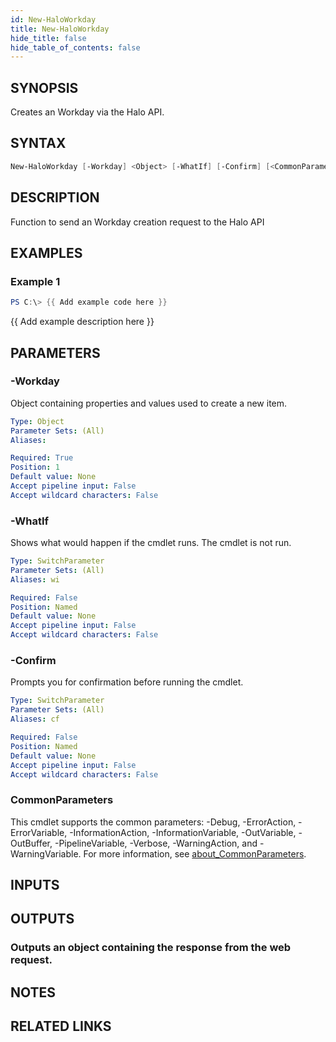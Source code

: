 ```yaml
---
id: New-HaloWorkday
title: New-HaloWorkday
hide_title: false
hide_table_of_contents: false
---
```


## SYNOPSIS

Creates an Workday via the Halo API.

## SYNTAX

```powershell
New-HaloWorkday [-Workday] <Object> [-WhatIf] [-Confirm] [<CommonParameters>]
```

## DESCRIPTION

Function to send an Workday creation request to the Halo API

## EXAMPLES

### Example 1

```powershell
PS C:\> {{ Add example code here }}
```

{{ Add example description here }}

## PARAMETERS

### -Workday

Object containing properties and values used to create a new item.

```yaml
Type: Object
Parameter Sets: (All)
Aliases:

Required: True
Position: 1
Default value: None
Accept pipeline input: False
Accept wildcard characters: False
```

### -WhatIf

Shows what would happen if the cmdlet runs.
The cmdlet is not run.

```yaml
Type: SwitchParameter
Parameter Sets: (All)
Aliases: wi

Required: False
Position: Named
Default value: None
Accept pipeline input: False
Accept wildcard characters: False
```

### -Confirm

Prompts you for confirmation before running the cmdlet.

```yaml
Type: SwitchParameter
Parameter Sets: (All)
Aliases: cf

Required: False
Position: Named
Default value: None
Accept pipeline input: False
Accept wildcard characters: False
```

### CommonParameters

This cmdlet supports the common parameters: -Debug, -ErrorAction, -ErrorVariable, -InformationAction, -InformationVariable, -OutVariable, -OutBuffer, -PipelineVariable, -Verbose, -WarningAction, and -WarningVariable. For more information, see [about_CommonParameters](http://go.microsoft.com/fwlink/?LinkID=113216).

## INPUTS

## OUTPUTS

### Outputs an object containing the response from the web request.

## NOTES

## RELATED LINKS
